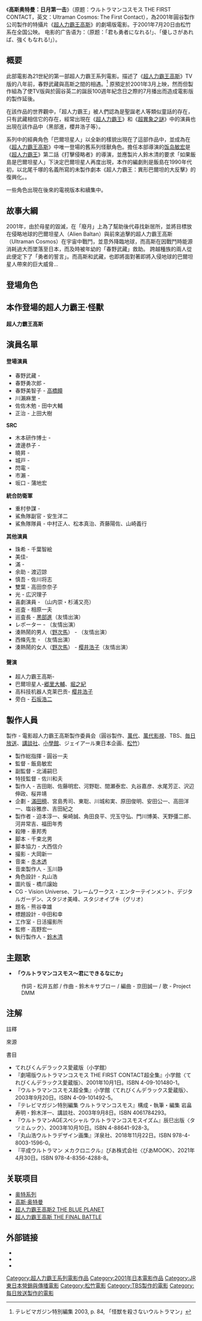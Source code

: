 {{unreferenced|time=2015-05-04T01:15:25+00:00}}
{{noteTA
|G1=Ultraman
}}
{{Variant-cntwhk}}
{{Infobox Film 
|name = 超人力霸王高斯 第一次接觸
|original_name = ウルトラマンコスモス THE FIRST CONTACT
|image=
|image_size=
|caption=
|director = 飯島敏宏
|writer = 千束北男
|story=
|based on= {{based on|[[超人力霸王高斯|超人力霸王高斯]]|[[圓谷製作|圓谷製作]]}}
|producer=
|producer_2=
|narrator = 
|starring =	東海孝之助<br>赤井英和<br>川野太郎<br>風見慎吾<br>舞肢海<br>中山亞微梨<br>宇野步<br>藤村俊二<br>黒部進<br>毒蝮三太夫<br>二瓶正也<br>西條康彦<br>桜井浩子<br>高橋瞳<br>渡邊一計 
|music= [[冬木透|冬木透]]
|endtheme= Project DMM「ウルトラマンコスモス〜君にできるなにか」
|cinematography = 大冈新一
|editing = [[松木朗|松木朗]]
|studio = 超人力霸王高斯电影制作委员会
|distributor  = [[松竹|松竹]]
|released  = 2001年7月20日
|runtime = 89分鐘{{Sfn|テレビマガジン特別編集|2003|p=121}}
|country   = {{JPN}}
|language = [[日语|日语]]
|gross = 5億日元<ref>{{Cite journal |year = 2002|title = 2001年度 日本映画・外国映画 業界総決算 経営/製作/配給/興行のすべて |journal = [[電影旬報|電影旬報]] |issue = [[2002年|2002年]]（[[平成|平成]]14年）[[2月|2月]]下旬号 |pages = 138 |publisher = [[電影旬報|電影旬報]]}}</ref>
|製作費 =
|preceded_by = [[迪迦奥特曼：最终圣战|迪迦奥特曼：最终圣战]]
|followed_by = [[超人力霸王高斯|超人力霸王高斯]]<br>[[超人力霸王高斯2_THE_BLUE_PLANET|超人力霸王高斯2 THE BLUE PLANET]]
|allcinema_id= 161306
|kinejun_id= 32071
|amg_id=
|imdb_id=
}}

《'''高斯奥特曼：日月第一击'''》（原题：ウルトラマンコスモス THE FIRST CONTACT，英文：Ultraman Cosmos: The First Contact），為2001年圓谷製作公司製作的特攝片《[[超人力霸王高斯|超人力霸王高斯]]》的劇場版電影。于2001年7月20日由松竹系在全国公映。 电影的广告语为：（原题：「君も勇者になれる!」、「優しさがあれば、強くもなれる!」）。

== 概要 ==
此部電影為21世紀的第一部超人力霸王系列電影。描述了《[[超人力霸王高斯|超人力霸王高斯]]》TV版的八年前，春野武藏與高斯之間的相遇。<ref>テレビマガジン特別編集 2003, p. 84, 「怪獣を殺さないウルトラマン」</ref>
原預定於2001年3月上映，然而但製作組為了使TV版與於圓谷英二的誕辰100週年紀念日之際的7月播出而造成電影版的製作延後。{{R|TVMAGA84|UPM vol.284}}


在該作品的世界觀中，「超人力霸王」被人們認為是聖誕老人等類似童話的存在，只有武藏相信它的存在，經常出現在《[[超人力霸王|超人力霸王]]》和《[[超異象之謎|超異象之謎]]》中的演員也出現在該作品中（黑部進，櫻井浩子等）。

系列中的經典角色「巴爾坦星人」以全新的樣貌出現在了這部作品中，並成為在《[[超人力霸王高斯|超人力霸王高斯]]》中唯一登場的舊系列怪獸角色。擔任本部導演的[[饭岛敏宏|饭岛敏宏]]是《[[超人力霸王|超人力霸王]]》第二話《打擊侵略者》的導演，並應製片人鈴木清的要求「如果飯島是巴爾坦星人」下決定巴爾坦星人再度出現，本作的編劇則是飯島在1990年代初，以北尾千塚的名義所寫的未製作劇本《超人力霸王：異形巴爾坦的大反擊》的復興化。{{Sfn|超全集|2001|p=2|loc=「御挨拶 株式会社円谷プロダクション代表取締役社長 [[円谷一夫|円谷一夫]]」}}{{Sfn|宇宙船YB|2002|p=147}}{{Sfn|テレビマガジン特別編集|2003|p=105|loc=「劇場版 ウルトラマンコスモス THE FIRST CONTACT」}}。

一些角色出現在後來的電視版本和續集中。
== 故事大綱 ==
2001年，由於母星的毀滅，在「廢月」上為了幫助後代尋找新居所，並將目標放在侵略地球的巴爾坦星人（Alien Baltan）與前來追擊的超人力霸王高斯（Ultraman Cosmos）在宇宙中戰鬥，並意外降臨地球，而高斯在因戰鬥時能源消耗過大而墜落至日本，而及時被年幼的「春野武藏」救助。
跨越種族的兩人從此便定下了「勇者的誓言」。而高斯和武藏，也即將面對著即將入侵地球的巴爾坦星人帶來的巨大威脅...

==登場角色==
{{main|超人力霸王高斯角色列表}}

== 本作登場的超人力霸王·怪獸 ==
====超人力霸王高斯====
== 演員名單 ==
{{main|超人力霸王高斯#登場人物|}}
==== 登場演員 ====
{{div col||cols=2}}
*春野武藏 - {{link-ja|東海孝之助|東海孝之助}}
*春野勇次郎 - {{link-ja|赤井英和|赤井英和}}
*春野美智子 - [[高橋瞳|高橋瞳]]
*川瀨麻里 - {{link-ja|宇野步|宇野あゆみ}}
*佐佐木勉 - 田中大輔
*正治 - 上田大樹

'''SRC'''
*木本研作博士 - {{link-ja|藤村俊二|藤村俊二}}
*渡邊恭子 - {{link-ja|中山亞微梨|中山エミリ}}
*曉昇 - {{link-ja|川野太郎|川野太郎}}
*城戸 - {{link-ja|風見慎吾|風見しんご}}
*閃電 - {{link-ja|舞之海|舞の海}}
*市瀨 - {{link-ja|松本智代美|松本智代美}}
*坂口 - 蒲地宏

'''統合防衛軍'''
*重村參謀 - {{link-ja|渡邊一計|渡辺いっけい}}
*鯊魚隊副官 - 安生洋二
*鯊魚隊隊員 - 中村正人、松本真治、斉藤陽佐、山崎義行

'''其他演員'''
*珠希 - 千葉智絵
*美佳- {{link-ja|安谷屋渚|安谷屋なぎさ}}
*滿 - {{link-ja|府金重哉|府金重哉}}
*余助 - 渡辺諒
*慎吾 - 佐川将志
*雙葉 - 高田奈奈子
*光 - 広沢理子
*喜劇演員 - {{link-ja|360°モンキーズ|360°モンキーズ}}（山内崇・杉浦又亮）
*巡査 - 相原一夫
*巡査長 - [[黒部進|黒部進]]（友情出演）
*レポーター - {{link-ja|毒蝮三太夫|毒蝮三太夫}}（友情出演）
*湊熱鬧的男人（[[野次马|野次馬]]） - {{link-ja|二瓶正也|二瓶正也}}（友情出演）
*西條先生 - {{link-ja|西條康彦|西條康彦}}（友情出演）
*湊熱鬧的女人（[[野次马|野次馬]]） - [[樱井浩子|樱井浩子]]（友情出演）

==== 聲演 ====
*超人力霸王高斯- {{link-ja|小谷津央典|小谷津央典}}
*巴爾坦星人-[[郷里大輔|郷里大輔]]、[[堀之紀|堀之紀]]
*高科技机器人克莱巴贡- [[樱井浩子|樱井浩子]]
*旁白 - [[石坂浩二|石坂浩二]]
{{div col end}}


== 製作人員 ==
製作 - 電影超人力霸王高斯製作委員会（圓谷製作、[[萬代|萬代]]、[[萬代影視|萬代影視]]、TBS、[[毎日放送|毎日放送]]、[[講談社|講談社]]、[[小學館|小學館]]、ジェイアール東日本企画、[[松竹|松竹]]）
{{div col||cols=2}}
*製作総指揮 - 圓谷一夫
*監督 - 飯島敏宏
*副監督 - 北浦嗣巳
*特技監督 - 佐川和夫
*製作人 - 吉田剛、佐藤明宏、河野聡、間瀬泰宏、丸谷嘉彦、水尾芳正、沢辺伸政、桜井靖
*企劃 - [[滿田穧|滿田穧]]、宮島秀司、東聡、川城和実、原田俊明、安田公一、高田洋一、塩谷雅彦、吉田紀之
*製作者 - 迫本淳一、柴崎誠、角田良平、児玉守弘、門川博美、天野彊二郎、河井常吉、福田年秀
*殺陣 - 車邦秀
*脚本 - 千束北男
*脚本協力 - 大西信介
*撮影 - 大岡新一
*音楽 - [[冬木透|冬木透]]
*音楽製作人 - 玉川静
*角色設計 - 丸山浩
*圖片版 - 橋爪譲始
*CG - Vision Universe、フレームワークス・エンターテインメント、デジタルガーデン、スタジオ美峰、スタジオイブキ（グリオ）
*題名 - 熊谷幸雄
*標題設計 - 中田和幸
*工作室 - 日活撮影所
*監修 - 高野宏一
*執行製作人 - [[鈴木清|鈴木清]]
{{div col end}}

== 主题歌 ==
*'''「ウルトラマンコスモス〜君にできるなにか」'''
:作詞 - 松井五郎 / 作曲 - 鈴木キサブロー / 編曲 - 京田誠一 / 歌 - Project DMM

== 注解 ==
;註釋
{{NoteFoot}}
{{ReflistF}}
{{notelist}}
;來源
{{Reflist|2
|refs=
<ref name="TVMAGA84">{{Harvnb|テレビマガジン特別編集|2003|p=84|loc=「怪獣を殺さないウルトラマン」}}</ref>
<ref name="UPM vol.284">{{Harvnb|UPM vol.28|2021|pp=4-5|loc=「夢のようなことが訪れる―」}}</ref>
}}

;書目
*てれびくんデラックス愛蔵版（小学館）
*『劇場版ウルトラマンコスモス THE FIRST CONTACT超全集』小学館〈てれびくんデラックス愛蔵版〉、2001年10月1日。ISBN 4-09-101480-1。
*『ウルトラマンコスモス超全集』小学館〈てれびくんデラックス愛蔵版〉、2003年9月20日。ISBN 4-09-101492-5。
*『テレビマガジン特別編集 ウルトラマンコスモス』構成・執筆・編集 岩畠寿明・鈴木洋一、講談社、2003年9月8日。ISBN 4061784293。
*『ウルトラマンAGEスペシャル ウルトラマンコスモスイズム』辰巳出版〈タツミムック〉、2003年10月10日。ISBN 4-88641-928-3。
*『丸山浩ウルトラデザイン画集』洋泉社、2018年11月22日。ISBN 978-4-8003-1596-0。
*『平成ウルトラマン メカクロニクル』ぴあ株式会社〈ぴあMOOK〉、2021年4月30日。ISBN 978-4-8356-4288-8。
{{Reflist}}
== 关联项目 ==
* [[奥特曼系列|奥特系列]]
* [[高斯·奥特曼|高斯·奥特曼]]
* [[超人力霸王高斯2_THE_BLUE_PLANET|超人力霸王高斯2 THE BLUE PLANET]]
* [[超人力霸王高斯_THE_FINAL_BATTLE|超人力霸王高斯 THE FINAL BATTLE]]
== 外部链接 ==
* {{jmdb title|2001|dy002020|高斯奥特曼：日月第一击}}
* {{Movielink|allcinema|163026|高斯奥特曼：日月第一击}}
* {{Movielink|kinejun|32652|高斯奥特曼：日月第一击}}

{{超人力霸王系列}}

{{DEFAULTSORT:うるとらまんこすもすさふああすとこんたくと}}
[[Category:超人力霸王系列電影作品|Category:超人力霸王系列電影作品]]
[[Category:2001年日本電影作品|Category:2001年日本電影作品]]
[[Category:JR東日本營銷與傳播電影|Category:JR東日本營銷與傳播電影]]
[[Category:松竹電影|Category:松竹電影]]
[[Category:TBS製作的電影|Category:TBS製作的電影]]
[[Category:每日放送製作的電影|Category:每日放送製作的電影]]